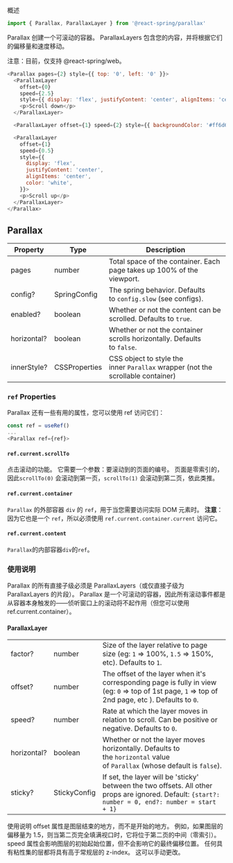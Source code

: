 概述

```JavaScript
import { Parallax, ParallaxLayer } from '@react-spring/parallax'
```


Parallax 创建一个可滚动的容器。 ParallaxLayers 包含您的内容，并将根据它们的偏移量和速度移动。

注意：目前，仅支持 @react-spring/web。

```JavaScript
<Parallax pages={2} style={{ top: '0', left: '0' }}>
  <ParallaxLayer
    offset={0}
    speed={2.5}
    style={{ display: 'flex', justifyContent: 'center', alignItems: 'center' }}>
    <p>Scroll down</p>
  </ParallaxLayer>

  <ParallaxLayer offset={1} speed={2} style={{ backgroundColor: '#ff6d6d' }} />

  <ParallaxLayer
    offset={1}
    speed={0.5}
    style={{
      display: 'flex',
      justifyContent: 'center',
      alignItems: 'center',
      color: 'white',
    }}>
    <p>Scroll up</p>
  </ParallaxLayer>
</Parallax>
```


## Parallax

|Property|Type|Description|
|-|-|-|
|pages|number|Total space of the container. Each page takes up 100% of the viewport.|
|config?|SpringConfig|The spring behavior. Defaults to `config.slow` (see configs).|
|enabled?|boolean|Whether or not the content can be scrolled. Defaults to `true`.|
|horizontal?|boolean|Whether or not the container scrolls horizontally. Defaults to `false`.|
|innerStyle?|CSSProperties|CSS object to style the inner `Parallax` wrapper (not the scrollable container)|

### `ref` Properties

Parallax 还有一些有用的属性，您可以使用 ref 访问它们：

```JavaScript
const ref = useRef()
...
<Parallax ref={ref}>
```


#### `ref.current.scrollTo`

点击滚动的功能。 它需要一个参数：要滚动到的页面的编号。 页面是零索引的，因此`scrollTo(0)` 会滚动到第一页，`scrollTo(1)` 会滚动到第二页，依此类推。

#### `ref.current.container`

`Parallax` 的外部容器 `div` 的 `ref`，用于当您需要访问实际 DOM 元素时。
**注意**：因为它也是一个 `ref`，所以必须使用 `ref.current.container.current` 访问它。

#### `ref.current.content`

`Parallax`的内部容器`div`的`ref`。

### 使用说明

Parallax 的所有直接子级必须是 ParallaxLayers（或仅直接子级为 ParallaxLayers 的片段）。
Parallax 是一个可滚动的容器，因此所有滚动事件都是从容器本身触发的——侦听窗口上的滚动将不起作用（但您可以使用 ref.current.container）。

#### ParallaxLayer

||||
|-|-|-|
|factor?|number|Size of the layer relative to page size (eg: `1` => 100%, `1.5` => 150%, etc). Defaults to `1`.|
|offset?|number|The offset of the layer when it's corresponding page is fully in view (eg: `0` => top of 1st page, `1` => top of 2nd page, etc ). Defaults to `0`.|
|speed?|number|Rate at which the layer moves in relation to scroll. Can be positive or negative. Defaults to `0`.|
|horizontal?|boolean|Whether or not the layer moves horizontally. Defaults to the `horizontal` value of `Parallax` (whose default is `false`).|
|sticky?|StickyConfig|If set, the layer will be 'sticky' between the two offsets. All other props are ignored. Default: `{start?: number = 0, end?: number = start + 1}`|

使用说明
offset 属性是图层结束的地方，而不是开始的地方。 例如，如果图层的偏移量为 1.5，则当第二页完全填满视口时，它将位于第二页的中间（零索引）。
speed 属性会影响图层的初始起始位置，但不会影响它的最终偏移位置。
任何具有粘性集的层都将具有高于常规层的 z-index。 这可以手动更改。



